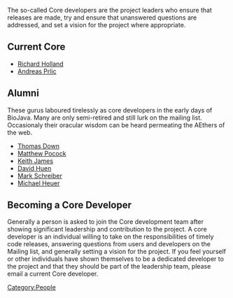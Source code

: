 The so-called Core developers are the project leaders who ensure that releases are made, try and ensure that unanswered questions are addressed, and set a vision for the project where appropriate. 

== Current Core ==
* [[Richard Holland|Richard Holland]]
* [[Andreas Prlic|Andreas Prlic]]

== Alumni ==
These gurus laboured tirelessly as core developers in the early days of BioJava. Many are only semi-retired and still lurk on the mailing list. Occasionaly their oracular wisdom can be heard permeating the AEthers of the web.

* [[Thomas Down|Thomas Down]]
* [[Matthew Pocock|Matthew Pocock]]
* [[Keith James|Keith James]]
* [[David Huen|David Huen]]
* [[Mark Schreiber|Mark Schreiber]]
* [[Michael Heuer|Michael Heuer]]

== Becoming a Core Developer ==
Generally a person is asked to join the Core development team after showing significant leadership and contribution to the project. A core developer is an individual willing to take on the responsibilities of timely code releases, answering questions from users and developers on the Mailing list, and generally setting a vision for the project. If you feel yourself or other individuals have shown themselves to be a dedicated developer to the project and that they should be part of the leadership team, please email a current Core developer.
[[Category:People]]